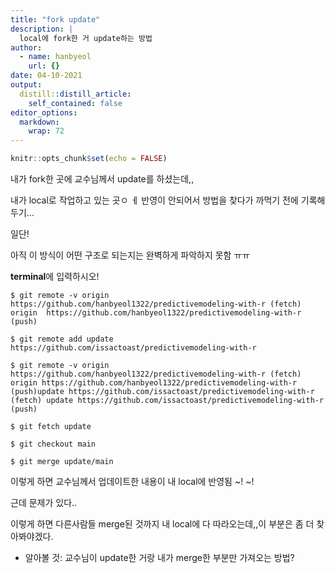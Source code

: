 ```yaml
---
title: "fork update"
description: |
  local에 fork한 거 update하는 방법
author:
  - name: hanbyeol
    url: {}
date: 04-10-2021
output:
  distill::distill_article:
    self_contained: false
editor_options: 
  markdown: 
    wrap: 72
---
```


```r
knitr::opts_chunk$set(echo = FALSE)
```

내가 fork한 곳에 교수님께서 update를 하셨는데,,

내가 local로 작업하고 있는 곳ㅇ ㅔ 반영이 안되어서 방법을 찾다가 까먹기
전에 기록해두기...

일단!

아직 이 방식이 어떤 구조로 되는지는 완벽하게 파악하지 못함 ㅠㅠ

**terminal**에 입력하시오!

`$ git remote -v origin  https://github.com/hanbyeol1322/predictivemodeling-with-r (fetch) origin  https://github.com/hanbyeol1322/predictivemodeling-with-r (push)`

`$ git remote add update https://github.com/issactoast/predictivemodeling-with-r`

`$ git remote -v origin https://github.com/hanbyeol1322/predictivemodeling-with-r (fetch) origin https://github.com/hanbyeol1322/predictivemodeling-with-r (push)update https://github.com/issactoast/predictivemodeling-with-r (fetch) update https://github.com/issactoast/predictivemodeling-with-r (push)`

`$ git fetch update`

`$ git checkout main`

`$ git merge update/main`

이렇게 하면 교수님께서 업데이트한 내용이 내 local에 반영됨 \~! \~!

근데 문제가 있다..

이렇게 하면 다른사람들 merge된 것까지 내 local에 다 따라오는데,,이
부분은 좀 더 찾아봐야겠다.

-   알아볼 것: 교수님이 update한 거랑 내가 merge한 부분만 가져오는 방법?
